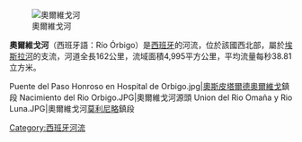 [[Image:Rio_Orbigo.JPG|奧爾維戈河]]

{{coord|41|59|23.62|N|5|42|23.58|W|source:cawiki_region:ES_type:river|display=title}}

'''奧爾維戈河'''（西班牙語：Río Órbigo）是[[西班牙|西班牙]]的河流，位於該國西北部，屬於[[埃斯拉河|埃斯拉河]]的支流，河道全長162公里，流域面積4,995平方公里，平均流量每秒38.81立方米。
<gallery>
Puente del Paso Honroso en Hospital de Orbigo.jpg|[[奧斯皮塔爾德奧爾維戈|奧斯皮塔爾德奧爾維戈]]鎮段
Nacimiento del Rio Orbigo.JPG|奧爾維戈河源頭
Union del Rio Omaña y Rio Luna.JPG|奧爾維戈河[[莫利尼略|莫利尼略]]鎮段
</gallery>

{{Spain-geo-stub}}
[[Category:西班牙河流|Category:西班牙河流]]